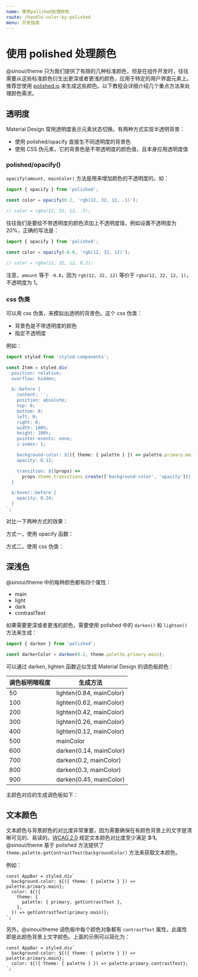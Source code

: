```yaml
---
name: 使用polished处理颜色
route: /handle-color-by-polished
menu: 开发指南
---
```



# 使用 polished 处理颜色

@sinoui/theme 只为我们提供了有限的几种标准颜色，但是在组件开发时，往往需要从这些标准颜色衍生出更深或者更浅的颜色，应用于特定的用户界面元素上。推荐您使用 [polished.js](https://polished.js.org/) 来生成这些颜色。以下教程会详细介绍几个重点方法来处理颜色需求。

## 透明度

Material Design 常用透明度表示元素状态切换。有两种方式实现半透明背景：

- 使用 polished/opacify 直接生不同透明度的背景色
- 使用 CSS 伪元素，它的背景色是不带透明度的颜色值，且本身应用透明度值

### polished/opacify()

`opacify(amount, mainColor)` 方法是用来增加颜色的不透明度的。如：

```ts
import { opacify } from 'polished';

const color = opacify(0.2, 'rgb(12, 32, 12, .1)');

// color = rgba(12, 32, 12, .3);
```

往往我们是要给不带透明度的颜色添加上不透明度值，例如设置不透明度为 20%，正确的写法是：

```ts
import { opacify } from 'polished';

const color = opacify(-0.8, 'rgb(12, 32, 12)');

// color = rgba(12, 32, 12, 0.2);
```

注意，`amount` 等于 `-0.8`，因为 `rgb(12, 32, 12)` 等价于 `rgba(12, 32, 12, 1)`，不透明度为 1。

### css 伪类

可以用 css 伪类，来模拟出透明的背景色。这个 css 伪类：

- 背景色是不带透明度的颜色
- 指定不透明度

例如：

```ts
import styled from 'styled-components';

const Item = styled.div`
  position: relative;
  overflow: hidden;

  &::before {
    content: '';
    position: absolute;
    top: 0;
    bottom: 0;
    left: 0;
    right: 0;
    width: 100%;
    height: 100%;
    pointer-events: none;
    z-index: 1;

    background-color: ${({ theme: { palette } }) => palette.primary.main};
    opacity: 0.12;

    transition: ${(props) =>
      props.theme.transitions.create(['background-color', 'opacity'])};
  }

  &:hover::before {
    opacity: 0.24;
  }
`;
```

对比一下两种方式的效果：

方式一，使用 opacify 函数：

<ItemDemo useOpacify />

方式二，使用 css 伪类：

<ItemDemo />

## 深浅色

@sinoui/theme 中的每种颜色都有四个属性：

- main
- light
- dark
- contrastText

如果需要更深或者更浅的颜色，需要使用 polished 中的 `darken()` 和 `lighten()` 方法来生成：

```ts
import { darken } from 'polished';

const darkerColor = darken(0.2, theme.palette.primary.main);
```

可以通过 darken, lighten 函数近似生成 Material Design 的调色板颜色：

| 调色板明暗程度 | 生成方法                 |
| -------------- | ------------------------ |
| 50             | lighten(0.84, mainColor) |
| 100            | lighten(0.62, mainColor) |
| 200            | lighten(0.42, mainColor) |
| 300            | lighten(0.26, mainColor) |
| 400            | lighten(0.12, mainColor) |
| 500            | mainColor                |
| 600            | darken(0.14, mainColor)  |
| 700            | darken(0.2, mainColor)   |
| 800            | darken(0.3, mainColor)   |
| 900            | darken(0.45, mainColor)  |

主颜色对应的生成调色板如下：

<PaletteGenerator />

## 文本颜色

文本颜色与背景颜色的对比度非常重要，因为需要确保在有颜色背景上的文字是清晰可见的、易读的。[WCAG 2.0](https://www.w3.org/TR/UNDERSTANDING-WCAG20/visual-audio-contrast-contrast.html) 规定文本颜色对比度至少满足 **3:1**。@sinoui/theme 基于 polished 方法提供了 `theme.palette.getContrastText(backgroundColor)` 方法来获取文本颜色。

例如：

```tsx
const AppBar = styled.div`
  background-color: ${({ theme: { palette } }) => palette.primary.main};
  color: ${({
    theme: {
      palette: { primary, getContrastText },
    },
  }) => getContrastText(primary.main)};
`;
```

另外，@sinoui/theme 调色板中每个颜色对象都有 `contrastText` 属性，此属性即是此颜色背景上文字颜色。上面的示例可以简化为：

```tsx
const AppBar = styled.div`
  background-color: ${({ theme: { palette } }) => palette.primary.main};
  color: ${({ theme: { palette } }) => palette.primary.contrastText};
`;
```
